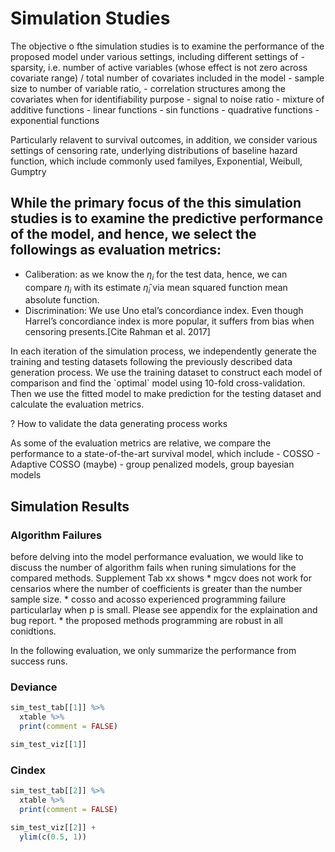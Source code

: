 # Simulation Studies
The objective o fthe simulation studies is to examine the performance of the proposed model under various settings, including different settings of 
- sparsity, i.e. number of active variables (whose effect is not zero across covariate range) / total number of covariates included in the model
- sample size to number of variable ratio, 
- correlation structures among the covariates when for identifiability purpose
- signal to noise ratio
- mixture of additive functions
  - linear functions
  - sin functions
  - quadrative functions
  - exponential functions
  
Particularly relavent to survival outcomes, in addition, we consider various settings of censoring rate, underlying distributions of baseline hazard function, which include commonly used familyes, Exponential, Weibull, Gumptry



While the primary focus of the this simulation studies is to examine the predictive performance of the model, and hence, we select the followings as evaluation metrics:
-
- Caliberation: as we know the $\eta_i$ for the test data, hence, we can compare $\eta_i$ with its estimate $\hat \eta_i$ via mean squared function mean absolute function.
- Discrimination: We use Uno etal's concordiance index. Even though Harrel's concordiance index is more popular, it suffers from bias when censoring presents.[Cite Rahman et al. 2017]

In each iteration of the simulation process, we independently generate the training and testing datasets following the previously described data generation process. We use the training dataset to construct each model of comparison and find the \`optimal\` model using 10-fold cross-validation. Then we use the fitted model to make prediction for the testing dataset and calculate the evaluation metrics.


? How to validate the data generating process works


As some of the evaluation metrics are relative, we compare the performance to a state-of-the-art survival model, which include
- COSSO
- Adaptive COSSO (maybe)
- group penalized models, group bayesian models

## Simulation Results

### Algorithm Failures
before delving into the model performance evaluation, we would like to discuss the number of algorithm fails when runing simulations for the compared methods. Supplement Tab xx shows
* mgcv does not work for censarios where the number of coefficients is greater than the number sample size.
* cosso and acosso experienced programming failure particularlay when p is small. Please see appendix for the explaination and bug report.
* the proposed methods programming are robust in all conidtions.

In the following evaluation, we only summarize the performance from success runs.

### Deviance

```r
sim_test_tab[[1]] %>%
  xtable %>% 
  print(comment = FALSE)
```

```r
sim_test_viz[[1]]
```

### Cindex


```r
sim_test_tab[[2]] %>%
  xtable %>% 
  print(comment = FALSE)
```

```r
sim_test_viz[[2]] +
  ylim(c(0.5, 1))
```

